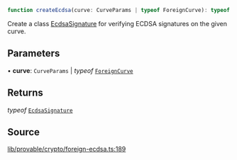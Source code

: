 ```ts
function createEcdsa(curve: CurveParams | typeof ForeignCurve): typeof EcdsaSignature
```

Create a class [EcdsaSignature](../classes/EcdsaSignature.mdx) for verifying ECDSA signatures on the given curve.

## Parameters

• **curve**: `CurveParams` \| *typeof* [`ForeignCurve`](../classes/ForeignCurve.mdx)

## Returns

*typeof* [`EcdsaSignature`](../classes/EcdsaSignature.mdx)

## Source

[lib/provable/crypto/foreign-ecdsa.ts:189](https://github.com/o1-labs/o1js/blob/1ed4125b454628ef1e3e4d32dd416718a59702b8/src/lib/provable/crypto/foreign-ecdsa.ts#L189)
